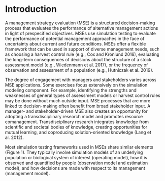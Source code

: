 # Introduction

A management strategy evaluation (MSE) is a structured decision-making process that evaluates the performance of alternative management actions in light of prespecified objectives. MSEs use simulation testing to evaluate the performance of potential management approaches in the face of uncertainty about current and future conditions. MSEs offer a flexible framework that can be used in support of diverse management needs, such as choosing a harvest control rule (e.g., Cox and Kronlund 2016), evaluating the long-term consequences of decisions about the structure of a stock assessment model (e.g., Wiedenmann et al. 2017), or the frequency of observation and assessment of a population (e.g., Hutniczak et al. 2019).

The degree of engagement with managers and stakeholders varies across MSE applications. Some exercises focus extensively on the simulation modeling component. For example, identifying the strengths and weaknesses of general types of assessment models or harvest control rules may be done without much outside input. MSE processes that are more linked to decision-making often benefit from broad stakeholder input. A manager- and stakeholder-driven MSE also creates an opportunity for adopting a transdisciplinary research model and promotes resource comanagement. Transdisciplinary research integrates knowledge from scientific and societal bodies of knowledge, creating opportunities for mutual learning, and coproducing solution-oriented knowledge (Lang et al. 2012).

Most simulation testing frameworks used in MSEs share similar elements (Figure 1). They typically involve simulation models of an underlying population or biological system of interest (operating model), how it is observed and quantified by people (observation model and estimation model), and how decisions are made with respect to its management (management model).
